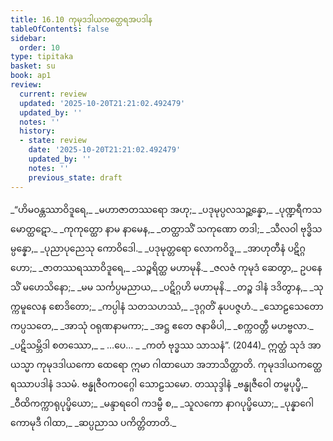 ```yaml
---
title: 16.10 ကုမုဒဒါယကတ္ထေရအပဒါန
tableOfContents: false
sidebar:
  order: 10
type: tipitaka
basket: su
book: ap1
review:
  current: review
  updated: '2025-10-20T21:21:02.492479'
  updated_by: ''
  notes: ''
  history:
  - state: review
    date: '2025-10-20T21:21:02.492479'
    updated_by: ''
    notes: ''
    previous_state: draft
---
```



<DynamicBreadcrumb />


<ReviewStatus review={frontmatter.review} showDetails={true} />

<HypothesisAnnotation frontmatter={frontmatter} />

<Division number="51" book="ap1" e="ch" v="20" p="199">

<Paragraph number="2421" type="verses" book="ap1">
_“ဟိမဝန္တဿာဝိဒူရေ,_  
_မဟာဇာတဿရော အဟု;_  
_ပဒုမုပ္ပလသဉ္ဆန္နော,_  
_ပုဏ္ဍရီကသမောတ္ထဋော._  

</Paragraph>

</Division>
<Division number="52" book="ap1" e="ch" v="20" p="199">

<Paragraph number="2422" type="verses" book="ap1">
_ကုကုတ္ထော နာမ နာမေန,_  
_တတ္ထာသိံ သကုဏော တဒါ;_  
_သီလဝါ ဗုဒ္ဓိသမ္ပန္နော,_  
_ပုညာပုညေသု ကောဝိဒေါ._  

</Paragraph>

</Division>
<Division number="53" book="ap1" e="ch" v="20" p="199">

<Paragraph number="2423" type="verses" book="ap1">
_ပဒုမုတ္တရော လောကဝိဒူ,_  
_အာဟုတီနံ ပဋိဂ္ဂဟော;_  
_ဇာတဿရဿာဝိဒူရေ,_  
_သဉ္စရိတ္ထ မဟာမုနိ._  

</Paragraph>

</Division>
<Division number="54" book="ap1" e="ch" v="20" p="199">

<Paragraph number="2424" type="verses" book="ap1">
_ဇလဇံ ကုမုဒံ ဆေတွာ,_  
ဥပနေသိံ မဟေသိနော;_  
_မမ သင်္ကပ္ပမညာယ,_  
_ပဋိဂ္ဂဟိ မဟာမုနိ._  

</Paragraph>

</Division>
<Division number="55" book="ap1" e="ch" v="20" p="199">

<Paragraph number="2425" type="verses" book="ap1">
_တဉ္စ ဒါနံ ဒဒိတွာန,_  
_သုက္ကမူလေန စောဒိတော;_  
_ကပ္ပါနံ သတသဟဿံ,_  
_ဒုဂ္ဂတိံ နုပပဇ္ဇဟံ._  

</Paragraph>

</Division>
<Division number="56" book="ap1" e="ch" v="20" p="199">

<Paragraph number="2426" type="verses" book="ap1">
_သောဠသေတော ကပ္ပသတေ,_  
_အာသုံ ဝရုဏနာမကာ;_  
_အဋ္ဌ ဧတေ ဇနာဓိပါ,_  
_စက္ကဝတ္တီ မဟဗ္ဗလာ._  

</Paragraph>

</Division>
<Division number="57" book="ap1" e="ch" v="20" p="200">

<Paragraph number="2427" type="verses" book="ap1">
_ပဋိသမ္ဘိဒါ စတဿော,_  
_ …ပေ… _  
_ကတံ ဗုဒ္ဓဿ သာသနံ”. (2044)_  

</Paragraph>

<Paragraph number="2428" book="ap1">
ဣတ္ထံ သုဒံ အာယသ္မာ ကုမုဒဒါယကော ထေရော ဣမာ ဂါထာယော အဘာသိတ္ထာတိ.

</Paragraph>
</Division>

<Paragraph number="2429" type="center" book="ap1">
ကုမုဒဒါယကတ္ထေရဿာပဒါနံ ဒသမံ.



</Paragraph>

<Paragraph number="2430" type="center" book="ap1">
ဗန္ဓုဇီဝကဝဂ္ဂေါ သောဠသမော.



</Paragraph>

<Paragraph number="2431" type="center" book="ap1">
တဿုဒ္ဒါနံ


</Paragraph>

<Paragraph number="2432" type="verses" book="ap1">
_ဗန္ဓုဇီဝေါ တမ္ဗပုပ္ဖီ,_  
_ဝီထိကက္ကာရုပုပ္ဖိယော;_  
_မန္ဒာရဝေါ ကဒမ္ဗီ စ,_  
_သူလကော နာဂပုပ္ဖိယော;_  
_ပုန္နာဂေါ ကောမုဒီ ဂါထာ,_  
_ဆပ္ပညာသ ပကိတ္တိတာတိ._
</Paragraph>